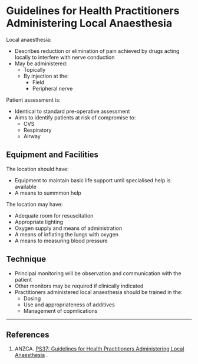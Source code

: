 # Guidelines for Health Practitioners Administering Local Anaesthesia


Local anaesthesia:

* Describes reduction or elimination of pain achieved by drugs acting locally to interfere with nerve conduction
* May be administered:
	* Topically
	* By injection at the:
		* Field
		* Peripheral nerve


Patient assessment is:

* Identical to standard pre-operative assessment
* Aims to identify patients at risk of compromise to:
	* CVS
	* Respiratory
	* Airway

## Equipment and Facilities

The location should have:

* Equipment to maintain basic life support until specialised help is available
* A means to summmon help


The location may have:

* Adequate room for resuscitation
* Appropriate lighting
* Oxygen supply and means of administration
* A means of inflating the lungs with oxygen
* A means to measuring blood pressure


## Technique

* Principal monitoring will be observation and communication with the patient
* Other monitors may be required if clinically indicated
* Practitioners administered local anaesthesia should be trained in the:
	* Dosing
	* Use and appropriateness of additives
	* Management of copmlications

---

## References

1. ANZCA. [PS37: Guidelines for Health Practitioners Administering Local Anaesthesia](http://www.anzca.edu.au/Documents/ps37-2013-guidelines-for-health-practitioners-admi.pdf) .
